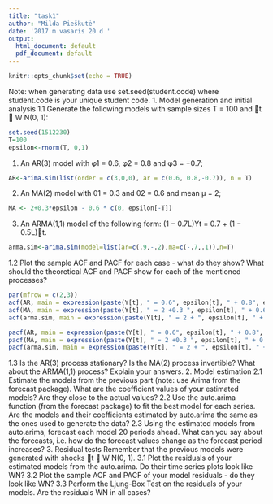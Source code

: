 ```yaml
---
title: "task1"
author: "Milda Pieškutė"
date: '2017 m vasaris 20 d '
output:
  html_document: default
  pdf_document: default
---
```


```r
knitr::opts_chunk$set(echo = TRUE)
```

Note: when generating data use set.seed(student.code) where student.code is your unique student
code.
1. Model generation and initial analysis
1.1 Generate the following models with sample sizes T = 100 and t ∼ W N(0, 1):
```r
set.seed(1512230)
T=100
epsilon<-rnorm(T, 0,1)
```
(1) An AR(3) model with φ1 = 0.6, φ2 = 0.8 and φ3 = −0.7;
```r
AR<-arima.sim(list(order = c(3,0,0), ar = c(0.6, 0.8,-0.7)), n = T)
```
(2) An MA(2) model with θ1 = 0.3 and θ2 = 0.6 and mean µ = 2;
```r
MA <- 2+0.3*epsilon - 0.6 * c(0, epsilon[-T])
```

(3) An ARMA(1,1) model of the following form: (1 − 0.7L)Yt = 0.7 + (1 − 0.5L)t.
```r
arma.sim<-arima.sim(model=list(ar=c(.9,-.2),ma=c(-.7,.1)),n=T)
```

1.2 Plot the sample ACF and PACF for each case - what do they show? What should the theoretical
ACF and PACF show for each of the mentioned processes?

```r
par(mfrow = c(2,3))
acf(AR, main = expression(paste(Y[t], " = 0.6", epsilon[t], " + 0.8", epsilon[t-1]," -0.7", epsilon[t-2])))
acf(MA, main = expression(paste(Y[t], " = 2 +0.3 ", epsilon[t], " + 0.6", epsilon[t-1])))
acf(arma.sim, main = expression(paste(Y[t], " = 2 + ", epsilon[t], " + 0.5", epsilon[t-1]))) # Taisyti

pacf(AR, main = expression(paste(Y[t], " = 0.6", epsilon[t], " + 0.8", epsilon[t-1]," -0.7", epsilon[t-2])))
pacf(MA, main = expression(paste(Y[t], " = 2 +0.3 ", epsilon[t], " + 0.6", epsilon[t-1])))
pacf(arma.sim, main = expression(paste(Y[t], " = 2 + ", epsilon[t], " + 0.5", epsilon[t-1]))) # Taisyti

```

1.3 Is the AR(3) process stationary? Is the MA(2) process invertible? What about the ARMA(1,1) process?
Explain your answers.
2. Model estimation
2.1 Estimate the models from the previous part (note: use Arima from the forecast package). What are
the coefficient values of your estimated models? Are they close to the actual values?
2.2 Use the auto.arima function (from the forecast package) to fit the best model for each series. Are the
models and their coefficients estimated by auto.arima the same as the ones used to generate the data?
2.3 Using the estimated models from auto.arima, forecast each model 20 periods ahead. What can you say
about the forecasts, i.e. how do the forecast values change as the forecast period increases?
3. Residual tests
Remember that the previous models were generated with shocks t ∼ W N(0, 1).
3.1 Plot the residuals of your estimated models from the auto.arima. Do their time series plots look like
WN?
3.2 Plot the sample ACF and PACF of your model residuals - do they look like WN?
3.3 Perform the Ljung-Box Test on the residuals of your models. Are the residuals WN in all cases?